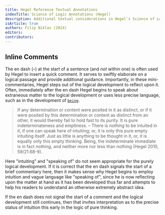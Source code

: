 ```yaml
---
title: Hegel Reference Textual Annotations
indexTitle: Science of Logic Annotations (Hegel)
description: Additional textual considerations in Hegel's Science of Logic
isArticle: true
authors: Filip Niklas (2024)
editors:
contributors:
---
```


## Inline Comments

The en dash (&ndash;) at the start of a sentence (and _not_ within one) is often
used by Hegel to insert a quick comment. It serves to swiftly elaborate on a
logical passage and provide additional guidance. Importantly, in these
mini-commentaries, Hegel steps out of the logical development to reflect upon
it. Often, immediately after the en dash Hegel begins to speak about extraneous
matter to the logical development or uses less precise language, such as in the
development of [`being`](/articles/hegel/reference/being/development).

> If any determination or content were posited in it as distinct, or if it were
> posited by this determination or content as distinct from an other, it would
> thereby fail to hold fast to its purity. It is pure indeterminateness and
> emptiness. &ndash; There is _nothing_ to be intuited in it, if one can speak
> here of intuiting; or, it is only this pure empty intuiting itself. Just as
> little is anything to be thought in it, or, it is equally only this empty
> thinking. Being, the indeterminate immediate is in fact _nothing_, and neither
> more nor less than nothing (Hegel 2010, 59/21.68-9).

Here "intuiting" and "speaking of" do not seem appropriate for the purely
logical development. If it is correct that the en dash signals the start of a
brief commentary here, then it makes sense why Hegel begins to employ intuition
and vague language like "speaking of", since he is now reflecting upon the
matter at hand as it has been developed thus far and attempts to help his
readers to understand an otherwise extremely abstract idea.

If the en dash does not signal the start of a comment and the logical
development still continues, then that invites interpretation as to the precise
status of intuition this early in the logic of pure thinking.
